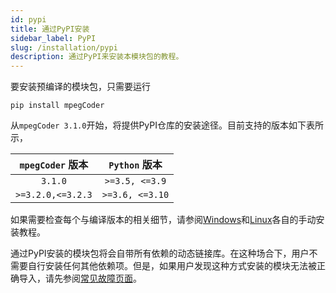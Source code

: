 ```yaml
---
id: pypi
title: 通过PyPI安装
sidebar_label: PyPI
slug: /installation/pypi
description: 通过PyPI来安装本模块包的教程。
---
```


要安装预编译的模块包，只需要运行

```shell
pip install mpegCoder
```

从`mpegCoder 3.1.0`开始，将提供PyPI仓库的安装途径。目前支持的版本如下表所示，

|  `mpegCoder` 版本     |  `Python` 版本     |
| :-------------------: | :----------------: |
| `3.1.0`               | `>=3.5, <=3.9`     |
| `>=3.2.0,<=3.2.3`     | `>=3.6, <=3.10`    |

如果需要检查每个与编译版本的相关细节，请参阅[Windows](./windows)和[Linux](./linux)各自的手动安装教程。

通过PyPI安装的模块包将会自带所有依赖的动态链接库。在这种场合下，用户不需要自行安装任何其他依赖项。但是，如果用户发现这种方式安装的模块无法被正确导入，请先参阅[常见故障页面](../troubleshooting/installation)。
